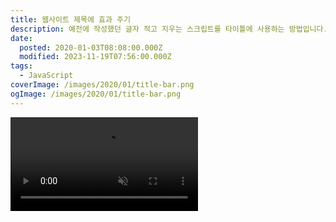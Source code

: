 ```yaml
---
title: 웹사이트 제목에 효과 주기
description: 예전에 작성했던 글자 적고 지우는 스크립트를 타이틀에 사용하는 방법입니다. 예전엔 무조건 글자를 적고 지우는 기능만 넣어뒀는데, 이번엔 글자를 단순히 적기만 하고 끝나는 기능과 지우는 애니메이션은 생략하고 적기만 하는 애니메이션 두 가지를 추가했습니다. 또한, Array뿐 아니라 String도 사용할 수 있도록 업데이트했습니다.
date:
  posted: 2020-01-03T08:08:00.000Z
  modified: 2023-11-19T07:56:00.000Z
tags:
  - JavaScript
coverImage: /images/2020/01/title-bar.png
ogImage: /images/2020/01/title-bar.png
---
```


<video autoPlay playsInline muted loop src="/images/2020/01/title_animation.mp4" />

예전에 작성했던 [글자 적고 지우는 스크립트](https://marshallku.com/web/tips/%ec%9e%90%eb%b0%94%ec%8a%a4%ed%81%ac%eb%a6%bd%ed%8a%b8-%ec%9e%90%eb%8f%99%ec%9c%bc%eb%a1%9c-%ea%b8%80%ec%9e%90-%ec%a0%81%ea%b3%a0-%ec%a7%80%ec%9a%b0%ea%b8%b0)를 타이틀에 사용하는 방법입니다.

예전엔 무조건 글자를 적고 지우는 기능만 넣어뒀는데, 이번엔 글자를 단순히 적기만 하고 끝나는 기능과 지우는 애니메이션은 생략하고 적기만 하는 애니메이션 두 가지를 추가했습니다.

또한, Array뿐 아니라 String도 사용할 수 있도록 업데이트했습니다.

```js
function typeTitle(title, animation, speed) {
  const isString = typeof(title) === "string";
  let i = 0, j = 0;
  speed === undefined && (
    speed = 500
  ),

  function txtnum() {
    j == textArray.length - 1
    ? j = 0
    : j++
  }

  function type() {
    const max = isString ? title.length : title[j].length;
    i <= max
    ? (
      document.title = `\u200E${(isString ? title : title[j]).slice(0, i)}`,
      i++,
      setTimeout(type, speed)
    )
    : (
      isString && (
        animation.indexOf("type-") === -1
        ? remove()
        : (
          animation === "type-once" || (
            setTimeout(() => {
              document.title = "\u200E",
              i = 0,
              type()
            }, +animation.replace("type-", ""))
          )
        )
      )
    )
  }

  function remove() {
    0 < i
    ? (
      document.title = document.title.slice(0, i),
      i--,
      0 == i && (document.title = "\u200E"),
      setTimeout(remove, speed)
    )
    : (
      isString || txtnum(),
      type()
    )
  }

  document.title = "\u200E",
  type();
}
```

title 태그가 텅 비어있으면 주소를 표시하기 때문에, u200E라는 아무것도 표시되지 않는 유니코드를 집어넣었습니다.

```js
typeTitle("title")
typeTitle(["first", "second", "third"])
```

타이틀을 집어넣어 함수를 호출만 해도 애니메이션이 적용됩니다.  
String, Array 두 가지만 사용하셔야 오류가 없습니다.

```js
typeTitle("title", "type-once")
typeTitle("title", "type-500")
```

세 가지 애니메이션이 있습니다.

기본 : 한 글자씩 적고 한 글자씩 지웁니다.  
type-once : 한 글자씩 적고 작동을 멈춥니다.  
type-(숫자) : 한 글자씩 적고, (숫자)밀리초 이후에 글자를 모두 지우고 한 글자씩 적습니다.

```js
typeTitle("title", "", 500)
```

글자를 적는 시간을 조절하실 수 있습니다.  
과하게 빠르게 설정하면 두세 글자씩 적히는지라 적당한 속도를 유지해주시는 게 중요합니다.